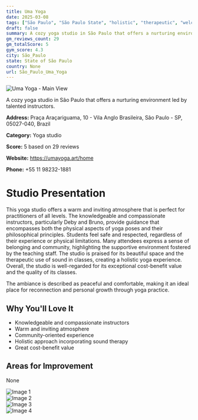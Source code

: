 ```yaml
---
title: Uma Yoga
date: 2025-03-08
tags: ["São Paulo", "São Paulo State", "holistic", "therapeutic", "welcoming", "cozy", "São Paulo"]  
draft: false
summary: A cozy yoga studio in São Paulo that offers a nurturing environment led by talented instructors.
gm_reviews_count: 29
gm_totalScore: 5
gym_score: 4.3
city: São_Paulo
state: State of São Paulo
country: None
url: São_Paulo_Uma_Yoga
---
```


<div className="aspect-[16/9] relative my-8">
  <img 
    src="https://lh5.googleusercontent.com/p/AF1QipMzF0nV2YoJcyYhBAJexQlgNUDpSYoqSAueelo_=w1920-h1080-k-no"
    alt="Uma Yoga - Main View"
    className="object-cover absolute inset-0 w-full h-full rounded-lg"
  />
</div>

A cozy yoga studio in São Paulo that offers a nurturing environment led by talented instructors.

**Address:** Praça Araçariguama, 10 - Vila Anglo Brasileira, São Paulo - SP, 05027-040, Brazil

**Category:** Yoga studio

**Score:** 5 based on 29 reviews

**Website:** https://umayoga.art/home

**Phone:** +55 11 98232-1881

# Studio Presentation

This yoga studio offers a warm and inviting atmosphere that is perfect for practitioners of all levels. The knowledgeable and compassionate instructors, particularly Deby and Bruno, provide guidance that encompasses both the physical aspects of yoga poses and their philosophical principles. Students feel safe and respected, regardless of their experience or physical limitations. Many attendees express a sense of belonging and community, highlighting the supportive environment fostered by the teaching staff. The studio is praised for its beautiful space and the therapeutic use of sound in classes, creating a holistic yoga experience. Overall, the studio is well-regarded for its exceptional cost-benefit value and the quality of its classes.

The ambiance is described as peaceful and comfortable, making it an ideal place for reconnection and personal growth through yoga practice.

## Why You'll Love It

- Knowledgeable and compassionate instructors
- Warm and inviting atmosphere
- Community-oriented experience
- Holistic approach incorporating sound therapy
- Great cost-benefit value

## Areas for Improvement

None

<div className="grid grid-cols-1 xl:grid-cols-2 gap-4 my-8">
<div className="aspect-[4/3] relative"><img src="https://lh5.googleusercontent.com/p/AF1QipNyst3FIPRs-KrNRSVLqPRxx4-uD4evUvBUkIQn=w1920-h1080-k-no" alt="Image 1" className="object-cover absolute inset-0 w-full h-full rounded-lg" /></div>
<div className="aspect-[4/3] relative"><img src="https://lh5.googleusercontent.com/p/AF1QipOEDYW5XN7Pthdn0SkpqWJ19wi71RyRcbPk2ami=w1920-h1080-k-no" alt="Image 2" className="object-cover absolute inset-0 w-full h-full rounded-lg" /></div>
<div className="aspect-[4/3] relative"><img src="https://lh5.googleusercontent.com/p/AF1QipP-H0VOeO0Ka3vyiHe3aoz5qAHCcrddRu9RkJJz=w1920-h1080-k-no" alt="Image 3" className="object-cover absolute inset-0 w-full h-full rounded-lg" /></div>
<div className="aspect-[4/3] relative"><img src="https://lh5.googleusercontent.com/p/AF1QipN9i8cKeqj-4YzTFCCUpD2r_Dy6W0BdATY07hk4=w1920-h1080-k-no" alt="Image 4" className="object-cover absolute inset-0 w-full h-full rounded-lg" /></div>
</div>